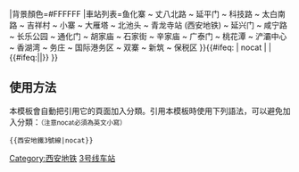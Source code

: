 {{鐵道路線|lua=1|铁道系统=XAM
|模板名稱=西安地鐵3號線
|名稱=[[西安地鐵]][[西安地铁3号线|3號線]]
|代表色=#{{西安地铁线路标志色|3}}
|Logo={{#ifeq: {{NAMESPACE}} | {{ns:0}} | [[File:Xi'an Metro Logo (no text).png|西安地铁标志|20px]] | }}
|背景顏色=#FFFFFF
|車站列表=鱼化寨 ~ 丈八北路 ~ 延平门 ~ 科技路 ~ 太白南路 ~ 吉祥村 ~ 小寨 ~ 大雁塔 ~ 北池头 ~ 青龙寺站 (西安地铁) ~ 延兴门 ~ 咸宁路 ~ 长乐公园 ~ 通化门 ~ 胡家庙 ~ 石家街 ~ 辛家庙 ~ 广泰门 ~ 桃花潭 ~ 浐灞中心 ~ 香湖湾 ~ 务庄 ~ 国际港务区 ~ 双寨 ~ 新筑 ~ 保税区
}}<includeonly>{{#ifeq: {{{1}}} | nocat | <!--空--> | {{#ifeq:{{NAMESPACE}}|{{ns:0}}|[[Category:西安地铁]]}} }}</includeonly><noinclude>

== 使用方法 ==
本模板會自動把引用它的頁面加入分類。引用本模板時使用下列語法，可以避免加入分類：<small>（注意nocat必須為英文小寫）</small>
 <nowiki>{{</nowiki>西安地鐵3號線<nowiki>|nocat}}</nowiki>

[[Category:西安轨道交通模板|3号线车站]]
</noinclude>